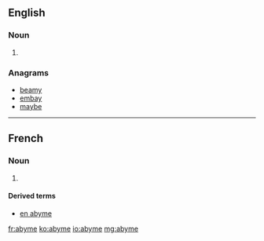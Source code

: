 ==English==

===Noun===
{{en-noun}}
# {{alternative form of|abime}}

===Anagrams===
* [[beamy#English|beamy]]
* [[embay#English|embay]]
* [[maybe#English|maybe]]

----
==French==

===Noun===
{{fr-noun|m}}
# {{context|archaic|lang=fr}} {{alternative form of|abime|lang=fr}}

====Derived terms====
* [[en abyme]]

[[fr:abyme]]
[[ko:abyme]]
[[io:abyme]]
[[mg:abyme]]